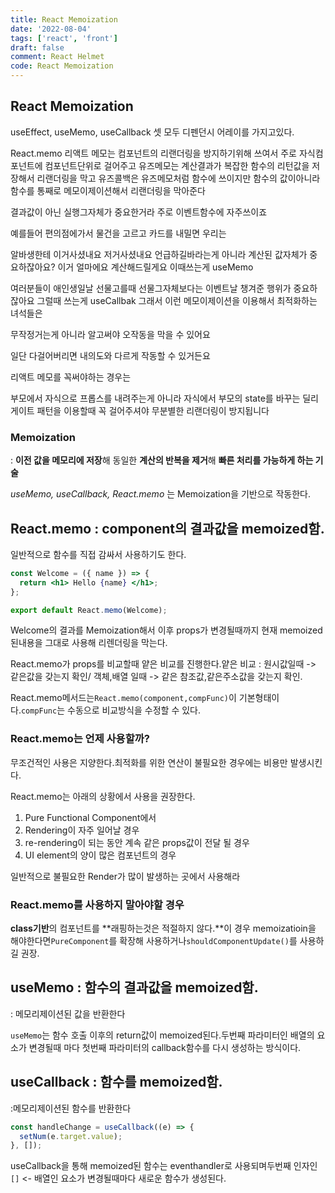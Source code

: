```yaml
---
title: React Memoization
date: '2022-08-04'
tags: ['react', 'front']
draft: false
comment: React Helmet
code: React Memoization
---
```


## React Memoization

useEffect, useMemo, useCallback
셋 모두 디펜던시 어레이를 가지고있다.

React.memo 리액트 메모는
컴포넌트의 리랜더링을 방지하기위해 쓰여서 주로 자식컴포넌트에 컴포넌트단위로 걸어주고
유즈메모는 계산결과가 복잡한 함수의 리턴값을 저장해서 리랜더링을 막고
유즈콜백은 유즈메모처럼 함수에 쓰이지만 함수의 값이아니라 함수를 통째로 메모이제이션해서 리랜더링을 막아준다

결과값이 아닌 실행그자체가 중요한거라 주로 이벤트함수에 자주쓰이죠

예를들어 편의점에가서 물건을 고르고 카드를 내밀면 우리는

알바생한테 이거사셨내요 저거사셨내요 언급하길바라는게 아니라 계산된 값자체가 중요하잖아요? 이거 얼마에요 계산해드릴게요
이때쓰는게 useMemo

여러분들이 애인생일날 선물고를때 선물그자체보다는 이벤트날 챙겨준 행위가 중요하잖아요
그럴때 쓰는게 useCallbak 그래서 이런 메모이제이션을 이용해서 최적화하는 녀석들은

무작정거는게 아니라 알고써야 오작동을 막을 수 있어요

일단 다걸어버리면 내의도와 다르게 작동할 수 있거든요

리액트 메모를 꼭써야하는 경우는

부모에서 자식으로 프롭스를 내려주는게 아니라 자식에서 부모의 state를 바꾸는 딜리게이트 패턴을 이용할때 꼭 걸어주셔야 무분별한 리랜더링이 방지됩니다

### Memoization

: **이전 값을 메모리에 저장**해 동일한 **계산의 반복을 제거**해 **빠른 처리를 가능하게 하는 기술**

*useMemo, useCallback, React.memo* 는 Memoization을 기반으로 작동한다.

## React.memo : component의 결과값을 memoized함.

일반적으로 함수를 직접 감싸서 사용하기도 한다.

```jsx
const Welcome = ({ name }) => {
  return <h1> Hello {name} </h1>;
};

export default React.memo(Welcome);
```

Welcome의 결과를 Memoization해서 이후 props가 변경될때까지 현재 memoized된내용을 그대로 사용해 리렌더링을 막는다.

React.memo가 props를 비교할때 얕은 비교를 진행한다.얕은 비교 : 원시값일때 -> 같은값을 갖는지 확인/ 객체,배열 일때 -> 같은 참조값,같은주소값을 갖는지 확인.

React.memo메서드는`React.memo(component,compFunc)`이 기본형태이다.`compFunc`는 수동으로 비교방식을 수정할 수 있다.

### React.memo는 언제 사용할까?

무조건적인 사용은 지양한다.최적화를 위한 연산이 불필요한 경우에는 비용만 발생시킨다.

React.memo는 아래의 상황에서 사용을 권장한다.

1. Pure Functional Component에서
2. Rendering이 자주 일어날 경우
3. re-rendering이 되는 동안 계속 같은 props값이 전달 될 경우
4. UI element의 양이 많은 컴포넌트의 경우

일반적으로 불필요한 Render가 많이 발생하는 곳에서 사용해라

### React.memo를 사용하지 말아야할 경우

**class기반**의 컴포넌트를 **래핑하는것은 적절하지 않다.**이 경우 memoizatioin을 해야한다면`PureComponent`를 확장해 사용하거나`shouldComponentUpdate()`를 사용하길 권장.

## useMemo : 함수의 결과값을 memoized함.

: 메모리제이션된 값을 반환한다

`useMemo`는 함수 호출 이후의 return값이 memoized된다.두번째 파라미터인 배열의 요소가 변경될때 마다 첫번째 파라미터의 callback함수를 다시 생성하는 방식이다.

## useCallback : 함수를 memoized함.

:메모리제이션된 함수를 반환한다

```jsx
const handleChange = useCallback((e) => {
  setNum(e.target.value);
}, []);
```

useCallback을 통해 memoized된 함수는 eventhandler로 사용되며두번째 인자인 `[]` <- 배열인 요소가 변경될때마다 새로운 함수가 생성된다.

